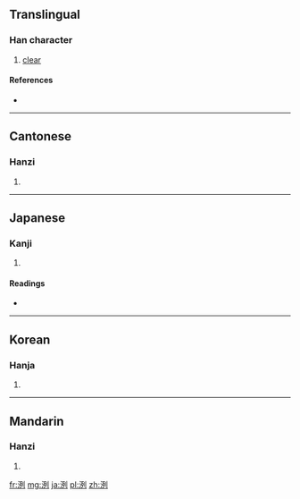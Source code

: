 {{also|冽}}
==Translingual==

===Han character===
{{Han char|rn=85|rad=水|as=06|sn=9|four=3210<sub>0</sub>|canj=水一弓弓 (EMNN)}}

# [[clear]]

====References====
* {{Han ref|kx=0619.290|dkj=17364|dj=1015.010|hdz=31605.050|uh=6D0C|ud=27916|bh=AC7B|bd=44155}}

----

==Cantonese==

===Hanzi===
{{yue-hanzi|jyut=|y=lit6}}

# {{defn|lang=yue|sort=水06}}

----

==Japanese==

===Kanji===
{{ja-kanji|grade=|rs=水06}}

# {{defn|lang=ja|sort=水06}}

====Readings====
* {{ja-readings|on=[[れつ]] (retsu)|kun=[[きょい]] (kyoi)}}

----

==Korean==

===Hanja===
{{ko-hanja|hangeul=[[렬]]>[[열]]|eumhun=|rv=ryeol>yeol|mr=ryŏl>yŏl|y=lyel>yel}}

# {{defn|lang=ko|sort=水06}}

----

==Mandarin==

===Hanzi===
{{cmn-hanzi|pin=[[fù]] ([[fu4]]), [[liè]] ([[lie4]])|wg=fu<sup>4</sup>, lieh<sup>4</sup>}}

# {{defn|lang=cmn|sort=水06}}

[[fr:洌]]
[[mg:洌]]
[[ja:洌]]
[[pl:洌]]
[[zh:洌]]